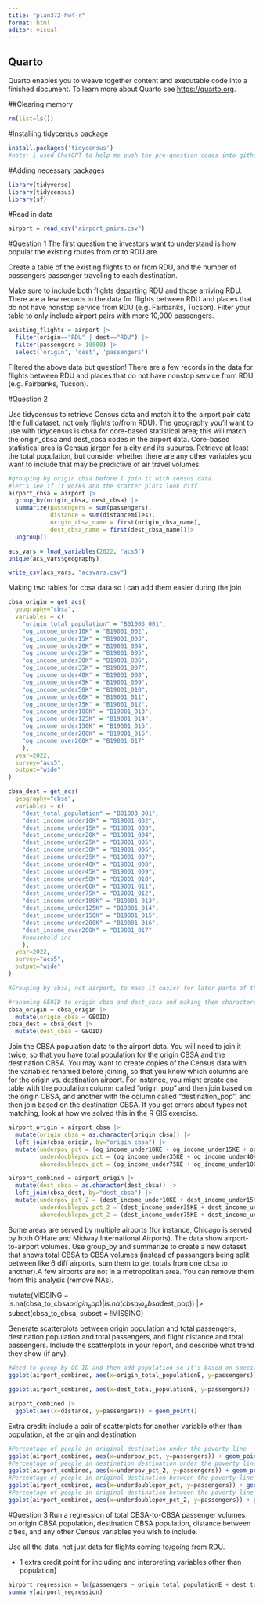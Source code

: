 ```yaml
---
title: "plan372-hw4-r"
format: html
editor: visual
---
```


## Quarto

Quarto enables you to weave together content and executable code into a finished document. To learn more about Quarto see <https://quarto.org>.

##Clearing memory

```r
rm(list=ls())
```

#Installing tidycensus package

```r
install.packages('tidycensus')
#note: i used ChatGPT to help me push the pre-question codes into github because i kept getting errors
```

#Adding necessary packages

```r
library(tidyverse)
library(tidycensus)
library(sf)
```

#Read in data

```r
airport = read_csv("airport_pairs.csv")

```

#Question 1 The first question the investors want to understand is how popular the existing routes from or to RDU are.

Create a table of the existing flights to or from RDU, and the number of passengers passenger traveling to each destination.

Make sure to include both flights departing RDU and those arriving RDU. There are a few records in the data for flights between RDU and places that do not have nonstop service from RDU (e.g. Fairbanks, Tucson). Filter your table to only include airport pairs with more 10,000 passengers.

```r

existing_flights = airport |>
  filter(origin=="RDU" | dest=="RDU") |>
  filter(passengers > 10000) |>
  select('origin', 'dest', 'passengers')

```

Filtered the above data but question! There are a few records in the data for flights between RDU and places that do not have nonstop service from RDU (e.g. Fairbanks, Tucson).

#Question 2

Use tidycensus to retrieve Census data and match it to the airport pair data (the full dataset, not only flights to/from RDU). The geography you'll want to use with tidycensus is cbsa for core-based statistical area; this will match the origin_cbsa and dest_cbsa codes in the airport data. Core-based statistical area is Census jargon for a city and its suburbs. Retrieve at least the total population, but consider whether there are any other variables you want to include that may be predictive of air travel volumes.

```r
#grouping by origin cbsa before I join it with census data
#let's see if it works and the scatter plots look diff
airport_cbsa = airport |>
  group_by(origin_cbsa, dest_cbsa) |>
  summarize(passengers = sum(passengers),
            distance = sum(distancemiles),
            origin_cbsa_name = first(origin_cbsa_name),
            dest_cbsa_name = first(dest_cbsa_name))|>
  ungroup()
```

```r
acs_vars = load_variables(2022, "acs5")
unique(acs_vars$geography)
```

```r
write_csv(acs_vars, "acsvars.csv")
```

Making two tables for cbsa data so I can add them easier during the join
```r
cbsa_origin = get_acs(
  geography="cbsa",
  variables = c(
    "origin_total_population" = "B01003_001",
    "og_income_under10K" = "B19001_002",
    "og_income_under15K" = "B19001_003",
    "og_income_under20K" = "B19001_004",
    "og_income_under25K" = "B19001_005",
    "og_income_under30K" = "B19001_006",
    "og_income_under35K" = "B19001_007",
    "og_income_under40K" = "B19001_008",
    "og_income_under45K" = "B19001_009",
    "og_income_under50K" = "B19001_010",
    "og_income_under60K" = "B19001_011",
    "og_income_under75K" = "B19001_012",
    "og_income_under100K" = "B19001_013",
    "og_income_under125K" = "B19001_014",
    "og_income_under150K" = "B19001_015",
    "og_income_under200K" = "B19001_016",
    "og_income_over200K" = "B19001_017"
    ),
  year=2022,
  survey="acs5",
  output="wide"
)

cbsa_dest = get_acs(
  geography="cbsa",
  variables = c(
    "dest_total_population" = "B01003_001",
    "dest_income_under10K" = "B19001_002",
    "dest_income_under15K" = "B19001_003",
    "dest_income_under20K" = "B19001_004",
    "dest_income_under25K" = "B19001_005",
    "dest_income_under30K" = "B19001_006",
    "dest_income_under35K" = "B19001_007",
    "dest_income_under40K" = "B19001_008",
    "dest_income_under45K" = "B19001_009",
    "dest_income_under50K" = "B19001_010",
    "dest_income_under60K" = "B19001_011",
    "dest_income_under75K" = "B19001_012",
    "dest_income_under100K" = "B19001_013",
    "dest_income_under125K" = "B19001_014",
    "dest_income_under150K" = "B19001_015",
    "dest_income_under200K" = "B19001_016",
    "dest_income_over200K" = "B19001_017"
    #household inc
    ),
  year=2022,
  survey="acs5",
  output="wide"
)

#Grouping by cbsa, not airport, to make it easier for later parts of the question

#renaming GEOID to origin cbsa and dest_cbsa and making them characters, respectively, to make it easier to join later
cbsa_origin = cbsa_origin |>
  mutate(origin_cbsa = GEOID)
cbsa_dest = cbsa_dest |>
  mutate(dest_cbsa = GEOID)

```

Join the CBSA population data to the airport data. You will need to join it twice, so that you have total population for the origin CBSA and the destination CBSA. You may want to create copies of the Census data with the variables renamed before joining, so that you know which columns are for the origin vs. destination airport. For instance, you might create one table with the population column called "origin_pop" and then join based on the origin CBSA, and another with the column called "destination_pop", and then join based on the destination CBSA. If you get errors about types not matching, look at how we solved this in the R GIS exercise.

```r
airport_origin = airport_cbsa |>
  mutate(origin_cbsa = as.character(origin_cbsa)) |>
  left_join(cbsa_origin, by="origin_cbsa") |>
  mutate(underpov_pct = (og_income_under10KE + og_income_under15KE + og_income_under20KE + og_income_under25KE + og_income_under30KE)/origin_total_populationE * 100,
         underdoublepov_pct = (og_income_under35KE + og_income_under40KE + og_income_under45KE + og_income_under50KE + og_income_under60KE)/origin_total_populationE * 100,
         abovedoublepov_pct = (og_income_under75KE + og_income_under100KE + og_income_under125KE + og_income_under150KE + og_income_under200KE + og_income_over200KE)/origin_total_populationE * 100)

airport_combined = airport_origin |>
  mutate(dest_cbsa = as.character(dest_cbsa)) |>
  left_join(cbsa_dest, by="dest_cbsa") |>
  mutate(underpov_pct_2 = (dest_income_under10KE + dest_income_under15KE + dest_income_under20KE + dest_income_under25KE + dest_income_under30KE)/dest_total_populationE * 100,
         underdoublepov_pct_2 = (dest_income_under35KE + dest_income_under40KE + dest_income_under45KE + dest_income_under50KE + dest_income_under60KE)/dest_total_populationE * 100,
         abovedoublepov_pct_2 = (dest_income_under75KE + dest_income_under100KE + dest_income_under125KE + dest_income_under150KE + dest_income_under200KE + dest_income_over200KE)/dest_total_populationE * 100)
```

Some areas are served by multiple airports (for instance, Chicago is served by both O’Hare and Midway International Airports). The data show airport-to-airport volumes. Use group_by and summarize to create a new dataset that shows total CBSA to CBSA volumes (instead of passangers being split between like 6 diff airports, sum them to get totals from one cbsa to another).A few airports are not in a metropolitan area. You can remove them from this analysis (remove NAs).


mutate(MISSING = is.na(cbsa_to_cbsa$origin_pop) |
is.na(cbsa_to_cbsa$dest_pop)) |>
subset(cbsa_to_cbsa, subset = !MISSING)
                 

Generate scatterplots between origin population and total passengers, destination population and total passengers, and flight distance and total passengers. Include the scatterplots in your report, and describe what trend they show (if any).
```r
#Need to group by OG ID and then add population so it's based on specific 
ggplot(airport_combined, aes(x=origin_total_populationE, y=passengers)) + geom_point()
```

```r
ggplot(airport_combined, aes(x=dest_total_populationE, y=passengers)) + geom_point()
```

```r
airport_combined |>
  ggplot(aes(x=distance, y=passengers)) + geom_point()
```

Extra credit: include a pair of scatterplots for another variable other than population, at the origin and destination
```r
#Percentage of people in original destination under the poverty line
ggplot(airport_combined, aes(x=underpov_pct, y=passengers)) + geom_point()
#Percentage of people in destination destination under the poverty line
ggplot(airport_combined, aes(x=underpov_pct_2, y=passengers)) + geom_point()
#Percentage of people in original destination between the poverty line and double the poverty line
ggplot(airport_combined, aes(x=underdoublepov_pct, y=passengers)) + geom_point()
#Percentage of people in original destination between the poverty line and double the poverty line
ggplot(airport_combined, aes(x=underdoublepov_pct_2, y=passengers)) + geom_point()

```

#Question 3
Run a regression of total CBSA-to-CBSA passenger volumes on origin CBSA population, destination CBSA population, distance between cities, and any other Census variables you wish to include. 

Use all the data, not just data for flights coming to/going from RDU. 

+ 1 extra credit point for including and interpreting variables other than population]
```r
airport_regression = lm(passengers ~ origin_total_populationE + dest_total_populationE + distance + underpov_pct + underdoublepov_pct + abovedoublepov_pct + underpov_pct_2 + underdoublepov_pct_2 + abovedoublepov_pct_2, data=airport_combined)
summary(airport_regression)
```

```r

```

```r

```

```r

```